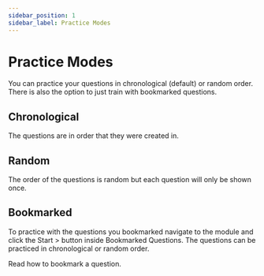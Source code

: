 ```yaml
---
sidebar_position: 1
sidebar_label: Practice Modes
---
```


# Practice Modes

You can practice your questions in chronological (default) or random order.
There is also the option to just train with bookmarked questions.

## Chronological
The questions are in order that they were created in.

## Random
The order of the questions is random but each question will only be shown once.

## Bookmarked
To practice with the questions you bookmarked navigate to the module and click the Start > button inside Bookmarked Questions.
The questions can be practiced in chronological or random order. 

<p style={{color: "red"}}>Read how to bookmark a question.</p>


